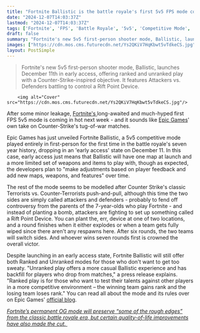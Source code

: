 ```yaml
---
title: "Fortnite Ballistic is the battle royale's first 5v5 FPS mode coming in just a few days, and it's aiming for a piece of Counter-Strike's pie"
date: "2024-12-07T14:03:37Z"
lastmod: "2024-12-07T14:03:37Z"
tags: ['Fortnite', 'FPS', 'Battle Royale', '5v5', 'Competitive Mode', 'Epic Games', 'Early Access', 'First-Person Shooter']
draft: false
summary: "Fortnite's new 5v5 first-person shooter mode, Ballistic, launches December 11th in early access, offering ranked and unranked play with a Counter-Strike-inspired objective.  It features Attackers vs. Defenders battling to control a Rift Point Device."
images: ["https://cdn.mos.cms.futurecdn.net/Ys2QKiV7HqKbwt5vTdkeCS.jpg"]
layout: PostSimple
---
```

> Fortnite's new 5v5 first-person shooter mode, Ballistic, launches December 11th in early access, offering ranked and unranked play with a Counter-Strike-inspired objective.  It features Attackers vs. Defenders battling to control a Rift Point Device.


        <img alt="Cover" src="https://cdn.mos.cms.futurecdn.net/Ys2QKiV7HqKbwt5vTdkeCS.jpg"/>
        
After some minor leakage, [Fortnite's ](https://www.gamesradar.com/fortnite-guide/)long-awaited and much-hyped first FPS 5v5 mode is coming in hot next week - and it sounds like [Epic Games](https://www.gamesradar.com/tag/epic-games/)' own take on Counter-Strike's tug-of-war matches.

Epic Games has just unveiled Fortnite Ballistic, a 5v5 competitive mode played entirely in first-person for the first time in the battle royale's seven year history, dropping in an 'early access' state on December 11. In this case, early access just means that Ballistic will have one map at launch and a more limited set of weapons and items to play with, though as expected, the developers plan to "make adjustments based on player feedback and add new maps, weapons, and features" over time.

The rest of the mode seems to be modelled after Counter Strike's classic Terrorists vs. Counter-Terrorists push-and-pull, although this time the two sides are simply called attackers and defenders - probably to fend off controversy from the parents of the 7-year-olds who play Fortnite - and instead of planting a bomb, attackers are fighting to set up something called a Rift Point Device. You can plant the, err, device at one of two locations, and a round finishes when it either explodes or when a team gets fully wiped since there aren't any respawns here. After six rounds, the two teams will switch sides. And whoever wins seven rounds first is crowned the overall victor. 

Despite launching in an early access state, Fortnite Ballistic will still offer both Ranked and Unranked modes for those who don't want to get too sweaty. "Unranked play offers a more casual Ballistic experience and has backfill for players who drop from matches," a press release explains. "Ranked play is for those who want to test their talents against other players in a more competitive environment – the winning team gains rank and the losing team loses rank." You can read all about the mode and its rules over on Epic Games' [official blog](https://www.fortnite.com/news/fortnite-goes-first-person-with-ballistic-a-tactical-5v5-shooter-launching-in-early-access-dec-11).

[<em>Fortnite’s permanent OG mode will preserve “some of the rough edges” from the classic battle royale era, but certain quality-of-life improvements have also made the cut.</em> ](https://www.gamesradar.com/games/fortnite/fortnites-permanent-og-mode-will-preserve-some-of-the-rough-edges-from-the-classic-battle-royale-era-but-certain-quality-of-life-improvements-have-also-made-the-cut/)
        